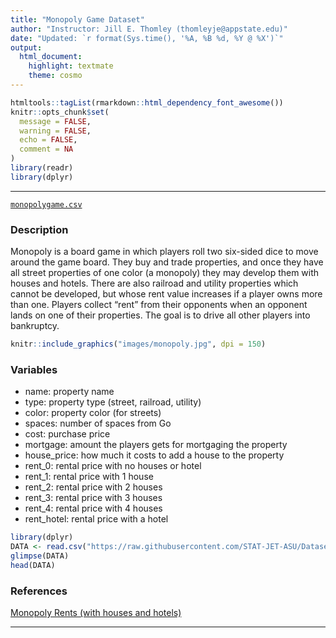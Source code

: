 ```yaml
---
title: "Monopoly Game Dataset"
author: "Instructor: Jill E. Thomley (thomleyje@appstate.edu)"
date: "Updated: `r format(Sys.time(), '%A, %B %d, %Y @ %X')`"
output: 
  html_document: 
    highlight: textmate
    theme: cosmo
---
```


```r
htmltools::tagList(rmarkdown::html_dependency_font_awesome())
knitr::opts_chunk$set(
  message = FALSE,
  warning = FALSE,
  echo = FALSE,
  comment = NA
)
library(readr)
library(dplyr)
```
<hr>

<i class="fas fa-database"></i> [`monopolygame.csv`](https://raw.githubusercontent.com/STAT-JET-ASU/Datasets/master/Instructor/monopolygame.csv)

### Description

Monopoly is a board game in which players roll two six-sided dice to move around the game board. They buy and trade properties, and once they have all street properties of one color (a monopoly) they may develop them with houses and hotels. There are also railroad and utility properties which cannot be developed, but whose rent value increases if a player owns more than one. Players collect "rent" from their opponents when an opponent lands on one of their properties. The goal is to drive all other players into bankruptcy.

```r
knitr::include_graphics("images/monopoly.jpg", dpi = 150)
```

### Variables

* name: property name
* type: property type (street, railroad, utility)
* color: property color (for streets)
* spaces: number of spaces from Go
* cost: purchase price
* mortgage: amount the players gets for mortgaging the property
* house_price: how much it costs to add a house to the property
* rent_0: rental price with no houses or hotel
* rent_1: rental price with 1 house
* rent_2: rental price with 2 houses
* rent_3: rental price with 3 houses
* rent_4: rental price with 4 houses
* rent_hotel: rental price with a hotel

```r
library(dplyr)
DATA <- read.csv("https://raw.githubusercontent.com/STAT-JET-ASU/Datasets/master/Instructor/monopolygame.csv")
glimpse(DATA)
head(DATA)
```

### References

[Monopoly Rents (with houses and hotels)](http://www.falstad.com/monopoly.html)

<hr>
